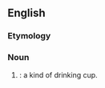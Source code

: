 ==English==

===Etymology===
{{etystub|en}}

===Noun===
{{en-noun}}

# {{obsolete spelling of|en|maslin|nodot=1}}: a kind of drinking cup.
